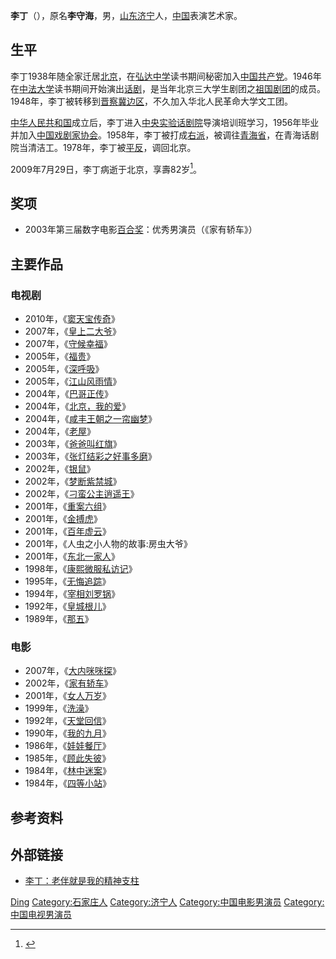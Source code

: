 {{otheruses|李丁}}
{{艺人
| 姓名 = 李丁
| 類型 = 男演员
| 圖片 = 
| 圖片尺寸 = 
| 圖片簡介 = 
| 原名 = 李守海
| 外文名 = 
| 外文 = 
| 羅馬拼音 = LI Ding
| 英文名 =
| 綽號 = 
| 國籍 ={{PRC}}
| 籍貫 = {{CHN}}[[山东|山东]][[济宁|济宁]]
| 民族 = 汉
| 出生日期 = 1926年
| 出生地點 = {{ROC1}}[[河北|河北]][[石家庄|石家庄]]
| 身高 = 
| 生肖 = 
| 星座 = 
| 逝世日期 = 2009年7月29日
| 逝世地點 = {{CHN}}[[北京|北京]]
| 職業 = 演員、导演
| 音樂類型 = 
| 演奏樂器 = 
| 出身地 = 
| 出道作 = 
| 出道日期 = 
| 代表作 =《[[宰相刘罗锅|宰相刘罗锅]]》、《张灯结彩》、《张灯结彩之好事多磨》、《老屋》、《房虫》、《绍兴师爷》、《[[官场现形记_(电视剧)|官场现形记]]》
| 活躍年代 = 
| 唱片公司 = 
| 經紀公司 =
| 網站 = 
| 相關團體 = 
| 獎項 = 
| IMDb = 
| 現任成員 = 
| 過往成員 = 
| 音樂專輯 = 
| 電影 = 
| 電視節目 = 
| 舞臺劇 = 
| 書籍 = 
}}

'''李丁'''（{{bd|1926年||2009年|7月29日|Li李丁}}），原名'''李守海'''，男，[[山东|山东]][[济宁|济宁]]人，[[中华人民共和国|中国]]表演艺术家。

== 生平 ==
李丁1938年随全家迁居[[北京|北京]]，在[[弘达中学|弘达中学]]读书期间秘密加入[[中国共产党|中国共产党]]。1946年在[[中法大学|中法大学]]读书期间开始演出[[话剧|话剧]]，是当年北京三大学生剧团之[[祖国剧团|祖国剧团]]的成员。1948年，李丁被转移到[[晋察冀边区|晋察冀边区]]，不久加入华北人民革命大学文工团。

[[中华人民共和国|中华人民共和国]]成立后，李丁进入[[中央实验话剧院|中央实验话剧院]]导演培训班学习，1956年毕业并加入[[中国戏剧家协会|中国戏剧家协会]]。1958年，李丁被打成[[右派|右派]]，被调往[[青海省|青海省]]，在青海话剧院当清洁工。1978年，李丁被[[平反|平反]]，调回北京。

2009年7月29日，李丁病逝于北京，享壽82岁<ref>{{cite web|title=著名表演艺术家李丁病逝 享壽82岁|publisher=新华网|date=2009-07-30|url=http://news.xinhuanet.com/society/2009-07/31/content_11801355.htm|accessdate=2009-07-31|language=zh|archive-date=2009-08-04|archive-url=https://web.archive.org/web/20090804113811/http://news.xinhuanet.com/society/2009-07/31/content_11801355.htm|dead-url=no}}</ref>。

== 奖项 ==
*2003年第三届数字电影[[百合奖|百合奖]]：优秀男演员（《家有轿车》）

== 主要作品 ==
=== 电视剧 ===
* 2010年，《[[窦天宝传奇|窦天宝传奇]]》
* 2007年，《[[皇上二大爷|皇上二大爷]]》
* 2007年，《[[守候幸福|守候幸福]]》
* 2005年，《[[福贵|福贵]]》
* 2005年，《[[深呼吸|深呼吸]]》
* 2005年，《[[江山风雨情|江山风雨情]]》
* 2004年，《[[巴哥正传|巴哥正传]]》
* 2004年，《[[北京，我的爱|北京，我的爱]]》
* 2004年，《[[咸丰王朝之一帘幽梦|咸丰王朝之一帘幽梦]]》
* 2004年，《[[老屋|老屋]]》
* 2003年，《[[爸爸叫红旗|爸爸叫红旗]]》
* 2003年，《[[张灯结彩之好事多磨|张灯结彩之好事多磨]]》
* 2002年，《[[银鼠|银鼠]]》
* 2002年，《[[梦断紫禁城|梦断紫禁城]]》
* 2002年，《[[刁蛮公主逍遥王|刁蛮公主逍遥王]]》
* 2001年，《[[重案六组|重案六组]]》
* 2001年，《[[金搏虎|金搏虎]]》
* 2001年，《[[百年虚云|百年虚云]]》
* 2001年，《人虫之小人物的故事:房虫大爷》
* 2001年，《[[东北一家人|东北一家人]]》
* 1998年，《[[康熙微服私访记|康熙微服私访记]]》
* 1995年，《[[无悔追踪|无悔追踪]]》
* 1994年，《[[宰相刘罗锅|宰相刘罗锅]]》
* 1992年，《[[皇城根儿|皇城根儿]]》
* 1989年，《[[那五|那五]]》

=== 电影 ===
* 2007年，《[[大内咪咪探|大内咪咪探]]》
* 2002年，《[[家有轿车|家有轿车]]》
* 2001年，《[[女人万岁|女人万岁]]》
* 1999年，《[[洗澡|洗澡]]》
* 1992年，《[[天堂回信|天堂回信]]》
* 1990年，《[[我的九月|我的九月]]》
* 1986年，《[[娃娃餐厅|娃娃餐厅]]》
* 1985年，《[[顾此失彼|顾此失彼]]》
* 1984年，《[[林中迷案|林中迷案]]》
* 1984年，《[[四等小站|四等小站]]》

== 参考资料 ==
{{reflist}}

== 外部链接 ==
* [http://ent.ifeng.com/special/stay/lidingqushi/news/200907/0730_7571_1277795.shtml 李丁：老伴就是我的精神支柱] {{Wayback|url=http://ent.ifeng.com/special/stay/lidingqushi/news/200907/0730_7571_1277795.shtml |date=20211211080431 }}

{{中国电影金凤凰奖}}

{{Authority control}}
{{DEFAULTSORT:Li李}}
[[Category:李姓|Ding]]
[[Category:石家庄人|Category:石家庄人]]
[[Category:济宁人|Category:济宁人]]
[[Category:中国电影男演员|Category:中国电影男演员]]
[[Category:中国电视男演员|Category:中国电视男演员]]